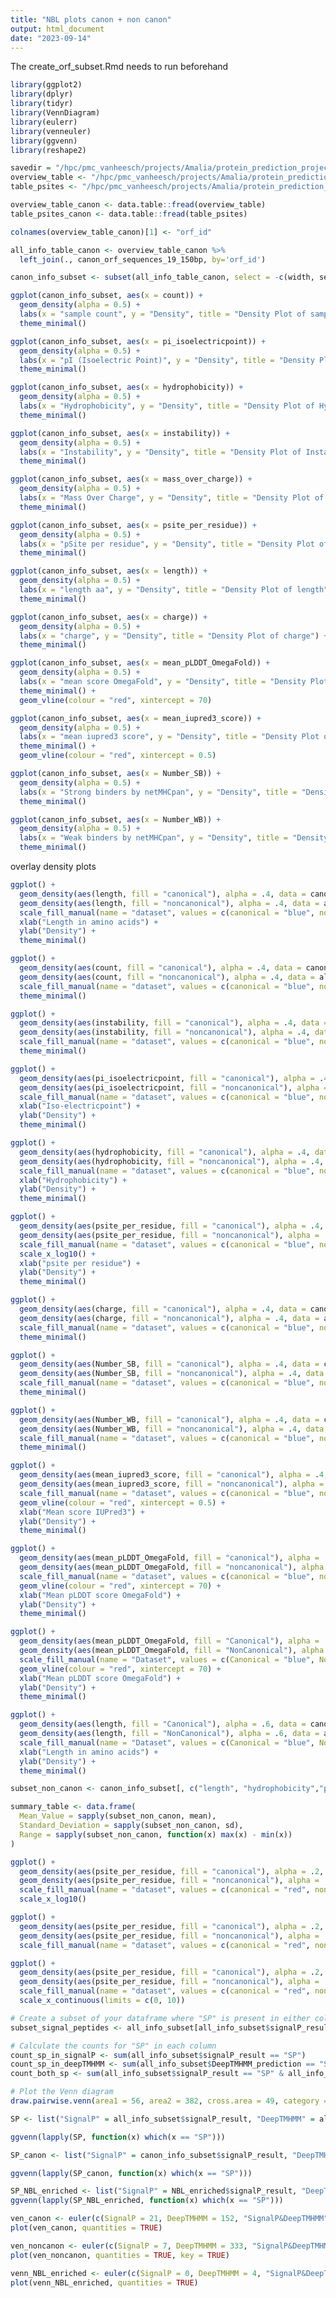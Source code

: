 ```yaml
---
title: "NBL plots canon + non canon"
output: html_document
date: "2023-09-14"
---
```

The create_orf_subset.Rmd needs to run beforehand

```r
library(ggplot2)
library(dplyr)
library(tidyr)
library(VennDiagram)
library(eulerr)
library(venneuler)
library(ggvenn)
library(reshape2)
```


```r
savedir = "/hpc/pmc_vanheesch/projects/Amalia/protein_prediction_project/20230623_AN_pipeline/documentation"
overview_table <- "/hpc/pmc_vanheesch/projects/Amalia/protein_prediction_project/20230623_AN_pipeline/analysis/NBL_canon_fixed_header.tsv"
table_psites <- "/hpc/pmc_vanheesch/projects/Amalia/protein_prediction_project/20230623_AN_pipeline/documentation/NBL_patient_seq_all_canon_19_150bp.tsv"
```

```r
overview_table_canon <- data.table::fread(overview_table)
table_psites_canon <- data.table::fread(table_psites)
```

```r
colnames(overview_table_canon)[1] <- "orf_id"

all_info_table_canon <- overview_table_canon %>%
  left_join(., canon_orf_sequences_19_150bp, by='orf_id')

canon_info_subset <- subset(all_info_table_canon, select = -c(width, sequence, names))
```

```r
ggplot(canon_info_subset, aes(x = count)) +
  geom_density(alpha = 0.5) +
  labs(x = "sample count", y = "Density", title = "Density Plot of sample count") +
  theme_minimal()

ggplot(canon_info_subset, aes(x = pi_isoelectricpoint)) +
  geom_density(alpha = 0.5) +
  labs(x = "pI (Isoelectric Point)", y = "Density", title = "Density Plot of Isoelectric Point") +
  theme_minimal()

ggplot(canon_info_subset, aes(x = hydrophobicity)) +
  geom_density(alpha = 0.5) +
  labs(x = "Hydrophobicity", y = "Density", title = "Density Plot of Hydrophobicity") +
  theme_minimal()

ggplot(canon_info_subset, aes(x = instability)) +
  geom_density(alpha = 0.5) +
  labs(x = "Instability", y = "Density", title = "Density Plot of Instability") +
  theme_minimal()

ggplot(canon_info_subset, aes(x = mass_over_charge)) +
  geom_density(alpha = 0.5) +
  labs(x = "Mass Over Charge", y = "Density", title = "Density Plot of Mass Over Charge") +
  theme_minimal()

ggplot(canon_info_subset, aes(x = psite_per_residue)) +
  geom_density(alpha = 0.5) +
  labs(x = "pSite per residue", y = "Density", title = "Density Plot of p site per residue") +
  theme_minimal()

ggplot(canon_info_subset, aes(x = length)) +
  geom_density(alpha = 0.5) +
  labs(x = "length aa", y = "Density", title = "Density Plot of length") +
  theme_minimal()

ggplot(canon_info_subset, aes(x = charge)) +
  geom_density(alpha = 0.5) +
  labs(x = "charge", y = "Density", title = "Density Plot of charge") +
  theme_minimal()

ggplot(canon_info_subset, aes(x = mean_pLDDT_OmegaFold)) +
  geom_density(alpha = 0.5) +
  labs(x = "mean score OmegaFold", y = "Density", title = "Density Plot of mean pLDDT score of OmegaFold") +
  theme_minimal() +
  geom_vline(colour = "red", xintercept = 70)

ggplot(canon_info_subset, aes(x = mean_iupred3_score)) +
  geom_density(alpha = 0.5) +
  labs(x = "mean iupred3 score", y = "Density", title = "Density Plot of mean iupred3 score") +
  theme_minimal() +
  geom_vline(colour = "red", xintercept = 0.5)

ggplot(canon_info_subset, aes(x = Number_SB)) +
  geom_density(alpha = 0.5) +
  labs(x = "Strong binders by netMHCpan", y = "Density", title = "Density Plot of strong binders by netMHCpan") +
  theme_minimal()

ggplot(canon_info_subset, aes(x = Number_WB)) +
  geom_density(alpha = 0.5) +
  labs(x = "Weak binders by netMHCpan", y = "Density", title = "Density Plot of weak binders by netMHCpan") +
  theme_minimal()
```

overlay density plots
```r
ggplot() +
  geom_density(aes(length, fill = "canonical"), alpha = .4, data = canon_info_subset) +
  geom_density(aes(length, fill = "noncanonical"), alpha = .4, data = all_info_subset) +
  scale_fill_manual(name = "dataset", values = c(canonical = "blue", noncanonical = "orange")) +
  xlab("Length in amino acids") +
  ylab("Density") +
  theme_minimal()

ggplot() +
  geom_density(aes(count, fill = "canonical"), alpha = .4, data = canon_info_subset) +
  geom_density(aes(count, fill = "noncanonical"), alpha = .4, data = all_info_subset) +
  scale_fill_manual(name = "dataset", values = c(canonical = "blue", noncanonical = "orange")) +
  theme_minimal()

ggplot() +
  geom_density(aes(instability, fill = "canonical"), alpha = .4, data = canon_info_subset) +
  geom_density(aes(instability, fill = "noncanonical"), alpha = .4, data = all_info_subset) +
  scale_fill_manual(name = "dataset", values = c(canonical = "blue", noncanonical = "orange")) +
  theme_minimal()

ggplot() +
  geom_density(aes(pi_isoelectricpoint, fill = "canonical"), alpha = .4, data = canon_info_subset) +
  geom_density(aes(pi_isoelectricpoint, fill = "noncanonical"), alpha = .4, data = all_info_subset) +
  scale_fill_manual(name = "dataset", values = c(canonical = "blue", noncanonical = "orange")) +
  xlab("Iso-electricpoint") +
  ylab("Density") +
  theme_minimal()

ggplot() +
  geom_density(aes(hydrophobicity, fill = "canonical"), alpha = .4, data = canon_info_subset) +
  geom_density(aes(hydrophobicity, fill = "noncanonical"), alpha = .4, data = all_info_subset) +
  scale_fill_manual(name = "dataset", values = c(canonical = "blue", noncanonical = "orange")) +
  xlab("Hydrophobicity") +
  ylab("Density") +
  theme_minimal()

ggplot() +
  geom_density(aes(psite_per_residue, fill = "canonical"), alpha = .4, data = canon_info_subset) +
  geom_density(aes(psite_per_residue, fill = "noncanonical"), alpha = .4, data = all_info_subset) +
  scale_fill_manual(name = "dataset", values = c(canonical = "blue", noncanonical = "orange")) +
  scale_x_log10() +
  xlab("psite per residue") +
  ylab("Density") +
  theme_minimal()

ggplot() +
  geom_density(aes(charge, fill = "canonical"), alpha = .4, data = canon_info_subset) +
  geom_density(aes(charge, fill = "noncanonical"), alpha = .4, data = all_info_subset) +
  scale_fill_manual(name = "dataset", values = c(canonical = "blue", noncanonical = "orange")) +
  theme_minimal()

ggplot() +
  geom_density(aes(Number_SB, fill = "canonical"), alpha = .4, data = canon_info_subset) +
  geom_density(aes(Number_SB, fill = "noncanonical"), alpha = .4, data = all_info_subset) +
  scale_fill_manual(name = "dataset", values = c(canonical = "blue", noncanonical = "orange")) +
  theme_minimal()

ggplot() +
  geom_density(aes(Number_WB, fill = "canonical"), alpha = .4, data = canon_info_subset) +
  geom_density(aes(Number_WB, fill = "noncanonical"), alpha = .4, data = all_info_subset) +
  scale_fill_manual(name = "dataset", values = c(canonical = "blue", noncanonical = "orange")) +
  theme_minimal()

ggplot() +
  geom_density(aes(mean_iupred3_score, fill = "canonical"), alpha = .4, data = canon_info_subset) +
  geom_density(aes(mean_iupred3_score, fill = "noncanonical"), alpha = .4, data = all_info_subset) +
  scale_fill_manual(name = "dataset", values = c(canonical = "blue", noncanonical = "orange")) +
  geom_vline(colour = "red", xintercept = 0.5) +
  xlab("Mean score IUPred3") +
  ylab("Density") +
  theme_minimal()

ggplot() +
  geom_density(aes(mean_pLDDT_OmegaFold, fill = "canonical"), alpha = .4, data = canon_info_subset) +
  geom_density(aes(mean_pLDDT_OmegaFold, fill = "noncanonical"), alpha = .4, data = all_info_subset) +
  scale_fill_manual(name = "dataset", values = c(canonical = "blue", noncanonical = "orange")) +
  geom_vline(colour = "red", xintercept = 70) +
  xlab("Mean pLDDT score OmegaFold") +
  ylab("Density") +
  theme_minimal()


```

```r
ggplot() +
  geom_density(aes(mean_pLDDT_OmegaFold, fill = "Canonical"), alpha = .6, data = canon_info_subset) +
  geom_density(aes(mean_pLDDT_OmegaFold, fill = "NonCanonical"), alpha = .6, data = all_info_subset) +
  scale_fill_manual(name = "Dataset", values = c(Canonical = "blue", NonCanonical = "red")) +
  geom_vline(colour = "red", xintercept = 70) + 
  xlab("Mean pLDDT score OmegaFold") +
  ylab("Density") +
  theme_minimal()

ggplot() +
  geom_density(aes(length, fill = "Canonical"), alpha = .6, data = canon_info_subset) +
  geom_density(aes(length, fill = "NonCanonical"), alpha = .6, data = all_info_subset) +
  scale_fill_manual(name = "Dataset", values = c(Canonical = "blue", NonCanonical = "red")) +
  xlab("Length in amino acids") +
  ylab("Density") +
  theme_minimal()
```


```r
subset_non_canon <- canon_info_subset[, c("length", "hydrophobicity","pi_isoelectricpoint","mean_pLDDT_OmegaFold","mean_iupred3_score","Regex_Count_DP","Number_SB")]

summary_table <- data.frame(
  Mean_Value = sapply(subset_non_canon, mean),
  Standard_Deviation = sapply(subset_non_canon, sd),
  Range = sapply(subset_non_canon, function(x) max(x) - min(x))
)
```

```r
ggplot() +
  geom_density(aes(psite_per_residue, fill = "canonical"), alpha = .2, data = canon_info_subset) +
  geom_density(aes(psite_per_residue, fill = "noncanonical"), alpha = .2, data = all_info_subset) +
  scale_fill_manual(name = "dataset", values = c(canonical = "red", noncanonical = "blue")) +
  scale_x_log10()

ggplot() +
  geom_density(aes(psite_per_residue, fill = "canonical"), alpha = .2, data = canon_info_subset) +
  geom_density(aes(psite_per_residue, fill = "noncanonical"), alpha = .2, data = all_info_subset) +
  scale_fill_manual(name = "dataset", values = c(canonical = "red", noncanonical = "blue")) 

ggplot() +
  geom_density(aes(psite_per_residue, fill = "canonical"), alpha = .2, data = canon_info_subset) +
  geom_density(aes(psite_per_residue, fill = "noncanonical"), alpha = .2, data = all_info_subset) +
  scale_fill_manual(name = "dataset", values = c(canonical = "red", noncanonical = "blue")) +
  scale_x_continuous(limits = c(0, 10))
```

```r

# Create a subset of your dataframe where "SP" is present in either column
subset_signal_peptides <- all_info_subset[all_info_subset$signalP_result == "SP" | all_info_subset$DeepTMHMM_prediction == "SP", ]

# Calculate the counts for "SP" in each column
count_sp_in_signalP <- sum(all_info_subset$signalP_result == "SP")
count_sp_in_deepTMHMM <- sum(all_info_subset$DeepTMHMM_prediction == "SP")
count_both_sp <- sum(all_info_subset$signalP_result == "SP" & all_info_subset$DeepTMHMM_prediction == "SP")

# Plot the Venn diagram
draw.pairwise.venn(area1 = 56, area2 = 382, cross.area = 49, category = c("signalP, deepTMHMM"), fill = c("red","blue"))

SP <- list("SignalP" = all_info_subset$signalP_result, "DeepTMHMM" = all_info_subset$DeepTMHMM_prediction)

ggvenn(lapply(SP, function(x) which(x == "SP")))

SP_canon <- list("SignalP" = canon_info_subset$signalP_result, "DeepTMHMM" = canon_info_subset$DeepTMHMM_prediction)

ggvenn(lapply(SP_canon, function(x) which(x == "SP")))

SP_NBL_enriched <- list("SignalP" = NBL_enriched$signalP_result, "DeepTMHMM" = NBL_enriched$DeepTMHMM_prediction)
ggvenn(lapply(SP_NBL_enriched, function(x) which(x == "SP")))

```


```r
ven_canon <- euler(c(SignalP = 21, DeepTMHMM = 152, "SignalP&DeepTMHMM" = 174))
plot(ven_canon, quantities = TRUE)

ven_noncanon <- euler(c(SignalP = 7, DeepTMHMM = 333, "SignalP&DeepTMHMM" = 49))
plot(ven_noncanon, quantities = TRUE, key = TRUE)

venn_NBL_enriched <- euler(c(SignalP = 0, DeepTMHMM = 4, "SignalP&DeepTMHMM" = 1))
plot(venn_NBL_enriched, quantities = TRUE)
```

